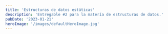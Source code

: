 ```yaml
---
title: 'Estructuras de datos estáticas'
description: 'Entregable #2 para la matería de estructuras de datos.'
pubDate: '2023-01-21'
heroImage: '/images/defaultHeroImage.jpg'
---
```



<Title title="Lista de Contenido" size="4xl" center={true} />

<ContentList />

<section class="content gap-2 flex flex-col" data-section-title="Lista" id="list">
  <Title title="Lista estática" size="2xl" center={true} />

  <Title title="Actividad de clase - Lista estática" size="2xl" />

  El alumno deberá ingresar una serie de elementos en una lista estática y aplicará las siguientes operaciónes: insersión, recorrido, búsqueda, eliminación, ordenación mezcla. utilizando el lenguaje de programación python.

  <Title title="Planteamiento" size="2xl" />

  En este programa me base en un supermercado, donde la persona tiene un carrito de compras donde va depositando los productos.

  <Title title="Operaciones" size="2xl" />

  <section class="grid grid-cols-2 max-sm:grid-cols-1 gap-4 my-4 items-start" id="operations">
    <Operation 
      title="Inserción" 
      description="Para insertar un elemento dentro de una lista, lo primero que necesitamos es una lista, por lo que, observando el editor de código debajo de este texto, en la línea 8, podemos observar una lista definida de nombre <kbd>shopping_list</kbd>.#

      Para posteriormente en la función insertar preguntar al usuario que producto desea incluir en su lista, luego insertar ese producto a la lista utilizando el metodo <kbd>append</kbd>.#

      Por último se muestra la lista de compras al usuario (en mi caso la lista ya se encuentra llena, por lo que, habrá más contenido que el que se inserto.#"
      codeURL='../code/JAMZ-TDA-ListaEstatica.py'
      desiredLine={12}
      client:load
    />

    <Operation 
      title="Recorrido" 
      description="Para la funcionalidad de recorrido, utilice un bucle for, donde obtuve el valor y el índice de este dentro de la lista, podemos observarlo en la línea <kbd>18</kbd> del código en el editor.#
      
      Por ejemplo, el programa dice lo siguiente <kbd>El producto (producto)</kbd> se encuentra en la posición <kbd>(posición)</kbd> de la lista.#

      Ahora con algo más real sería: <kbd>El producto Pasta de dientes se encuentra en la posición 12 de la lista.</kbd>"
      codeURL='../code/JAMZ-TDA-ListaEstatica.py'
      desiredLine={50}
      client:load
    />

    <Operation 
      title="Búsqueda"
      description="Para este caso en particular, existen dos opciones de búsqueda: por índice y por valor. En mi implementación, opté por la búsqueda por valor, ya que utilizo strings.#

      Nuestro programa solicita al usuario el nombre de un producto para buscarlo dentro de su lista de compras. Si encuentra el producto, el resultado es: <kbd>El producto {producto} existe en la lista con índice {índice}.</kbd>

      Un ejemplo práctico sería: <kbd>El producto Pollo existe en el índice 4 de la lista.</kbd>"
      codeURL='../code/JAMZ-TDA-ListaEstatica.py'
      desiredLine={65}
      client:load
    />

    <Operation 
      title="Eliminación"
      description="El programa muestra primero la lista de compras actual, posteriormente pregunta al usuario si necesita eliminar un producto.#
      Después de esto, el programa esperara 5 segundos imprimiendo el caracter <kbd>.</kbd>, y por último se confirmará si se elimino.#
      De hecho el método <kbd>remove</kbd> permite remover un elemento de la lista. En mi caso utiliznando <kbd>valor/índice</kbd>.#"
      codeURL='../code/JAMZ-TDA-ListaEstatica.py'
      desiredLine={83}
      client:load
    />

    <Operation 
      title="Ordenación"
      description="El programa informa al usuario que la lista se va a ordenar y ejecuta el método <kbd>sort</kbd>. Dado que la lista contiene valores de tipo string, la ordenación se realiza alfabéticamente.
      Después, se imprime la lista ordenada alfabéticamente, destacando cada elemento con colores diferentes."
      codeURL='../code/JAMZ-TDA-ListaEstatica.py'
      desiredLine={112}
      client:load
    />

    <Operation 
      title="Mezcla"
      description="Antes de finalizar el programa, se realiza una mezcla de la lista de compras del usuario. La mezcla cambia los índices de todos los productos insertados anteriormente.

      ¿Cómo se logra esto? Una forma sencilla de realizar la mezcla es utilizando la función <kbd>shuffle</kbd> de la librería <kbd>random</kbd>.

      El resultado es que al usuario se le muestra una lista de productos para comprar desordenada."
      codeURL='../code/JAMZ-TDA-ListaEstatica.py'
      desiredLine={130}
      client:load
    />

  </section>

  <Title
    title="Previsualización y descarga del código (completo)"
    size="2xl"
    center={true}
  />

  <Info
    content="El código tiene como dependencia la libreria <kbd>colorama</kbd>, si el programa falla al ejecutarse, puedes instalar la libreria utilizando el siguiente comando: <kbd>pip install colorama</kbd>."
    additionalStyleClasses="bg-[#faebd7] rounded-md text-red-500"
  />

  <a download={"JAMZ-TDA-PilaEstatica.py"} href="/code/JAMZ-TDA-ListaEstatica.py" class="flex rounded-md bg-primary-100 p-2 w-fit items-center gap-2 text-lg" type="button">
    Descargar código
    <span class="fas fa-download"></span>
  </a>
  
  <Title title="Capturas de ejecución" size="2xl" />
  
  <section class="grid grid-cols-2 max-sm:grid-cols-1 gap-4 my-4 items-start">
    <Capture title="Inserción" content='El programa pregunta al usuario, que producto desea añadir a su lista de compras.' imageURL='/images/Insercion.png' />
    <Capture title="Recorrido" content='El programa le muestra al usuario su lista de compras actualizada elemento por elemento.' imageURL='/images/Recorrer.png' />
    <Capture title="Búsqueda" content='Pregunta al usuario el nombre de un objeto para buscarlo en la lista de compras, si encuentra el objeto retornara el indice donde se encuentra este, caso contario emite un mensaje.' imageURL='/images/Busqueda.png' />
    <Capture title="Eliminación" content='El usuario puede eliminar un elemento de su lista utilizando su nombre, nuevamente si no existe se le hará saber al usuario.' imageURL='/images/Eliminar.png' />
    <Capture title="Ordenamiento" content='El programa ordena la lista de compras en orden alfabetico para posteriormente mostrar.' imageURL='/images/Ordenar.png' />
    <Capture title="Mezcla" content='Nuevamente, para mezclar utilizamos la funcion suffle de la libreria random, esta funcion recibe una lista como parámetro, y modifica la lista moviendo los elementos de forma aleatoria, luego el programa muestra la mezcla al usuario.' imageURL='/images/Mezcla.png' />
  </section>

  <Title title="Referencias" size="4xl" />

  <section class="flex flex-col gap-2">
    <Reference
      text="UA2-TDA Estáticas Recuperado 1 de febrero de 2023, de"
      url="https://sites.google.com/academicos.udg.mx/drlizcano/il354-estructura-datos/ua2-tda-est%C3%A1ticas?authuser=0"
    />
  </section>
</section>

<section class="content gap-2 flex flex-col" data-section-title="Pila" id="Pile">
  <Title title="Pila estática" size="2xl" center={true} />

  <Title title="Actividad de clase - Pila estática" size="2xl" />

  El alumno deberá ingresar una serie de elementos en una TDA pila estática y se aplicará las sigueintes operaciones utilizando el lenguaje de Python.

  <Title title="Planteamiento" size="2xl" />

  Una persona tiene diferentes cantidades de dinero en su bolsillo, cartera y su cuenta de banco por lo que al querrer depositar/retirar dinero entre cuentas/lugar donde este el dinero.

  <Title title="Operaciones" size="2xl" />

  <section class="grid grid-cols-2 max-sm:grid-cols-1 gap-4 my-4 items-start">
    <Operation 
      title="Inserción" 
      description="La operación consta en utilizar dos pilas con nombres 
        <kbd>DinerEnCuenta</kbd> y <kbd>DineroEnCartera</kbd> al 
        usuario le es mostrado el dinero disponible en las dos pilas.#
        Cuenta con validaciones en caso de no encontrar una cantidad dada o dar como un número no válido o string.#
        Para el proceso de insersión se pregunta al usuario cuanto se va a depositar al banco, posteriormente.# Utilizando un <kbd>for in</kbd>
        se recorre cada elemento disponible en la pila, donde es comprobado si la cantidad en la pila actual es igual a la que se va a depositar, se remueve ese dinero de la pila <kbd>DineroEnCartera</kbd> para insertarlo en <kbd>DineroEnCuenta</kbd>"
      codeURL='../code/JAMZ-TDA-PilaEstatica.py'
      desiredLine={24}
      client:load
    />
    
    <Operation 
      title="Recorrido" 
      description="Para implementar el recorrido, utilice la pila <kbd>DineroEnCartera</kbd>.#
      Mediante la ejecución de un bucle while ejecuté la operación (método) <kbd>pop</kbd>.#
      Esto con la finalidad de sacar el último elemento de la pila, posteriormente guardando este valor
      en una variable llamada <kbd>dinero</kbd>, en una pila auxiliar, para después imprimir el/los valor(es) 
      al usuario junto con el total de dinero en la cartera."
      codeURL='../code/JAMZ-TDA-PilaEstatica.py'
      desiredLine={80}
      client:load
    />
    
    <Operation 
      title="Búsqueda" 
      description="Utilizando la enumeración en un for, esto para obtener el elemento y el índice de la posición
      dinero en la pila <kbd>DineroEnCuenta</kbd>.#
      
      El criterio de búsqueda utilizado fue preguntar al usuario la cantidad de dinero a buscar, para posteriormente 
      mostrarle si está, se encuentra disponible.#
      
      Una vez hecho esto, el programa comprueba si el dinero es el mismo que la canitdad buscada."
      codeURL='../code/JAMZ-TDA-PilaEstatica.py'
      desiredLine={113}
      client:load
    />
    
    <Operation 
      title="Eliminación" 
      description="Para este proceso, concebido como retirar dinero del banco, consiste en sacar de la pila
      la cantidad deseada a retirar por el usuario.#
      
      Para este proceso declare una variable auxiliar, antes validando la entrada, además de los fondos disponibles.#
      
      Para concretar la transacción utilice un bucle <kbd>for in</kbd> utilizando las variables <kbd>DineroEnCuenta</kbd>, esta es la pila de la cual se retira el dinero, para insertar la cantidad deseada (encontrada) en la 'cartera', utilizando el método <kbd>append()</kbd>."
      codeURL='../code/JAMZ-TDA-PilaEstatica.py'
      desiredLine={149}
      client:load
    />
    
    <Operation 
      title="Ordenación" 
      description="Esto fue logrado mediante la utilización del método <kbd>sort</kbd> disponible para esta estructura de datos.#
      
      Ordenando las cantidades de menor a mayor"
      codeURL='../code/JAMZ-TDA-PilaEstatica.py'
      desiredLine={199}
      client:load
    />

    <Operation 
      title="Mezcla" 
      description="Para desordenar el dinero las cantidades disponbles en <kbd>DineroEnCartera</kbd> y en <kbd>DineroEnCuenta</kbd>
      utilice el método <kbd>suffle()</kbd> importado desde <kbd>random</kbd>."
      codeURL='../code/JAMZ-TDA-PilaEstatica.py'
      desiredLine={219}
      client:load
    />

  </section>

  <Title
    title="Previsualización y descarga del código (completo)"
    size="2xl"
    center={true}
  />

  <a download={"JAMZ-TDA-ColaEstatica.py"} href="/code/JAMZ-TDA-ListaEstatica.py" class="flex rounded-md bg-primary-100 p-2 w-fit items-center gap-2 text-lg" type="button">
    Descargar código
    <span class="fas fa-download"></span>
  </a>

  <Title title="Capturas de ejecución" size="2xl" />

  <section class="grid grid-cols-2 max-sm:grid-cols-1 gap-4 my-4 items-start">
    <Capture title="Menú" content='Este es el menú del programa donde el usuario interactúa, aquí se utilizando dos pilas para llevar a cabo la transacción.' imageURL='/images/pila/Menu.png' />
    <Capture title="Inserción" content='Emula una transacción entre una persona depositando dinero físico en una cuenta bancaria.' imageURL='/images/pila/Insercion.png' />
    <Capture title="Recorrido" content='Recorrido
El programa emula como la persona conta su dinero en la cartera, para posteriormente sumarlo y decir la cantidad total de dinero.' imageURL='/images/pila/Recorrer.png' />
    <Capture title="Búsqueda" content='El programa simula la acción donde el usuario busca una cantidad de dinero en la cuenta bancaria, si se encuentra, se emite un mensaje donde se confirma su existencia, y en que posicion de la pila o en este caso "cuenta bancaria".' imageURL='/images/pila/Busqueda.png' />
    <Capture title="Eliminación" content='En esta operación el programa emula que la persona, utilizando su cuenta bancaria puede retirar dinero y comprar cosas, para esto se imprime la pila "cuenta bancaria", si la cantidad coincide con algún elemento disponible en la cuenta del usuario se procede a continuar la "transacción", y se muestra el nuevo saldo.' />
    <Capture title="Ordenamiento" content='El programa emula una persona ordenando su dinero por cantidad, primero muestra su cartera con el dinero sin ordenar, para posteriormente ordenarlo y mostrar el resultado.' imageURL='/images/pila/Ordenar.png' />
    <Capture title="Mezcla" content='Aquí el programa emula nuevamente que la cartera de nuestro usuario se revuelve, y como consecuencia el dinero se desordena, primero se imprime en buen estado para posteriormente mostrarse desordenado o mezclado.' imageURL='/images/pila/Mezcla.png' />
  </section>
  
  <Title title="Referencias" size="4xl" />

  <section class="flex flex-col gap-2">
    <Reference
      text="UA2-TDA Estáticas Recuperado 1 de febrero de 2023, de"
      url="https://sites.google.com/academicos.udg.mx/drlizcano/il354-estructura-datos/ua2-tda-est%C3%A1ticas?authuser=0"
    />
  </section>

</section>

<section class="content gap-2 flex flex-col" data-section-title="Cola" id="Queue">
  <Title title="Cola Estática" size="2xl" center={true} />

  <Title title="Actividad de clase - Pila estática" size="2xl" />

  El alumno deberá ingresar una serie de elementos en una TDA cola estática y se aplicará las sigueintes operaciones utilizando el lenguaje de Python.

  <Title title="Planteamiento" size="2xl" />

  Para este entregable como propuesta he decidido programar un emulador de cola. En este caso una cola de atención al cliente de una empresa, donde pueden ser atendidos conforme al orden en el que llegaron, pero también existen opciones para priorizar clientes VIP o emergencias.

  <Title title="Operaciones" size="2xl" />
  
  <section class="grid grid-cols-2 max-sm:grid-cols-1 gap-4 my-4 items-start">
    <Operation 
      title="Inserción" 
      description="Para esta funcionalidad, el programa primero generá un tope de clientes aleatorio (entre 4 y 6).#
      Posteriormente, genero un cliente utilizando este valor e insertarlo en la cola <kbd>clientes</kbd>.#
      Por último, la insersión es realizada cuando se muestra en pantalla los datos del cliente, y a que cola de prioridad es asignado(a)."
      codeURL='../code/JAMZ-TDA-ColaEstatica.py'
      desiredLine={488}
      client:load
    />

    <Operation 
      title="Recorrido" 
      description="Se imprime la cantidad de clientes, el máximo que pueden ser generados, además de mostrar las colas de prioridad, y la relación entre las colas y los clientes."
      codeURL='../code/JAMZ-TDA-ColaEstatica.py'
      desiredLine={539}
      client:load
    />

    <Operation 
      title="Búsqueda" 
      description="En base a un 'Turno' mediante el uso de condicionales.#
      Pero primero, verificar que las colas tengan clientes, sino, generar algunos.#
      Posteriormente preguntar por el nombre del cliente para buscarlo en las colas, pero sin saber que turno tiene este.#
      Para lograr esto utilice una enumeración para obtener el valor, y finalizando obteniendo el nombre del cliente y su turno
      junto al nombre de la cola."
      codeURL='../code/JAMZ-TDA-ColaEstatica.py'
      desiredLine={591}
      client:load
    />
    
    <Operation 
      title="Eliminación" 
      description="Esto basado en la simulación de una 'Transacción' a la cual un cliente puede pertenecer, el programa antes de eliminar al cliente (dado por concretada la transacción) imprime lo siguiente:
      <kbd>Nombre, operación realizada, tipo de cliente </kbd>."
      codeURL='../code/JAMZ-TDA-ColaEstatica.py'
      desiredLine={646}
      client:load
    />
    
    <Operation 
      title="Ordenación" 
      description="Para ordenar la cola principal (donde se encuentran todos los clientes), se utilizó como criterio el orden alfabético de los nombres.
      Mediante el uso del método <kbd>sort()</kbd>, esta vez teniendo que hacer una modificación a llamada.#
      
      Esto provocado por los argumentos necesarios por la función para poder implementar lo que yo requeria, debido a que la lista esta conformada por
      objetos y no tipos de datos básicos.#
      
      Para esto utilice el argumento <kbd>key</kbd> en la función <kbd>sort</kbd>, y como valor de key envie el nombre del cliente usando el siguiente
      código: <kbd>operator.attrgetter('nombre')</kbd>."
      codeURL='../code/JAMZ-TDA-ColaEstatica.py'
      desiredLine={684}
      client:load
    />

    <Operation 
      title="Mezclar" 
      description="El concepto de mezclar puede ser aplicado en la cola principal.#
      
      Para esta funcionalidad obté alterar el orden mediante el atributo de membresia (premium/platinum), mediante el uso de <kbd>shuffle()</kbd> de random."
      codeURL='../code/JAMZ-TDA-ColaEstatica.py'
      desiredLine={712}
      client:load
    />

  </section>
  
  <Title
    title="Previsualización y descarga del código (completo)"
    size="2xl"
    center={true}
  />

  <a download={"JAMZ-TDA-ListaEstatica.py"} href="/code/JAMZ-TDA-ListaEstatica.py" class="flex rounded-md bg-primary-100 p-2 w-fit items-center gap-2 text-lg" type="button">
    Descargar código
    <span class="fas fa-download"></span>
  </a>

  <Title title="Capturas de ejecución" size="2xl" />

  <section class="grid grid-cols-2 max-sm:grid-cols-1 gap-4 my-4 items-start">
    <Capture title="Menú" content='Este es el menú del programa donde el usuario interactúa, aquí se utilizando dos pilas para llevar a cabo la transacción.' imageURL='/images/cola/Menu.png' />
    <Capture title="Inserción" content='Emula una transacción entre una persona depositando dinero físico en una cuenta bancaria.' imageURL='/images/cola/Insercion.png' />
    <Capture title="Recorrido" content='Recorrido
El programa emula como la persona conta su dinero en la cartera, para posteriormente sumarlo y decir la cantidad total de dinero.' imageURL='/images/cola/Recorrer.png' />
    <Capture title="Búsqueda" content='El programa simula la acción donde el usuario busca una cantidad de dinero en la cuenta bancaria, si se encuentra, se emite un mensaje donde se confirma su existencia, y en que posicion de la pila o en este caso "cuenta bancaria".' imageURL='/images/cola/Busqueda.png' />
    <Capture title="Eliminación" content='En esta operación el programa emula que la persona, utilizando su cuenta bancaria puede retirar dinero y comprar cosas, para esto se imprime la pila "cuenta bancaria", si la cantidad coincide con algún elemento disponible en la cuenta del usuario se procede a continuar la "transacción", y se muestra el nuevo saldo.' />
    <Capture title="Ordenamiento" content='El programa emula una persona ordenando su dinero por cantidad, primero muestra su cartera con el dinero sin ordenar, para posteriormente ordenarlo y mostrar el resultado.' imageURL='/images/cola/Ordenar.png' />
    <Capture title="Mezcla" content='Aquí el programa emula nuevamente que la cartera de nuestro usuario se revuelve, y como consecuencia el dinero se desordena, primero se imprime en buen estado para posteriormente mostrarse desordenado o mezclado.' imageURL='/images/cola/Mezcla.png' />
  </section>

  <Title title="Referencias" size="4xl" />

  <section class="flex flex-col gap-2">
    <Reference
      text="UA2-TDA Estáticas Recuperado 1 de febrero de 2023, de"
      url="https://sites.google.com/academicos.udg.mx/drlizcano/il354-estructura-datos/ua2-tda-est%C3%A1ticas?authuser=0"
    />
  </section>

</section>
